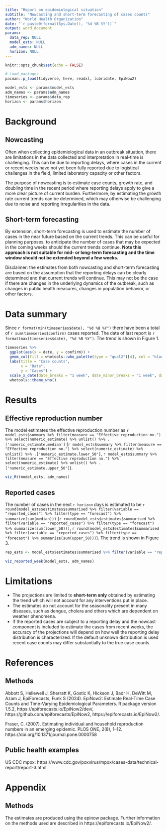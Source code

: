 ```yaml
---
title: "Report on epidemiological situation"
subtitle: "Nowcasting and short-term forecasting of cases counts"
author: "World Health Organization"
date: "`r paste0(format(Sys.Date(), '%d %B %Y'))`"
output: word_document
params:
  data_rep: NULL
  model_ests: NULL
  adm_names: NULL
  horizon: NULL
---
```


```r
knitr::opts_chunk$set(echo = FALSE)

# Load packages
pacman::p_load(tidyverse, here, readxl, lubridate, EpiNow2)

model_ests <- params$model_ests
adm_names <- params$adm_names
timeseries <- params$data_rep
horizon <- params$horizon

```

# Background

## Nowcasting
Often when collecting epidemiological data in an outbreak situation, there are limitations 
in the data collected and interpretation in real-time is challenging. This can be due to reporting delays, where cases in the current or recent weeks have not yet been fully reported due to logistical challenges in the field, limited laboratory capacity or other factors. 

The purpose of nowcasting is to estimate case counts, growth rate, and doubling time in the recent period where reporting delays apply to give a more clear picture of current burden. Furthermore, by estimating the growth rate current trends can be determined, which may otherwise be challenging due to noise and reporting irregularities in the data. 

## Short-term forecasting
By extension, short-term forecasting is used to estimate the number of cases in the near future based on the current trends. This can be useful for planning purposes, to anticipate the number of cases that may be expected in the coming weeks should the current trends continue. **Note this approach is not suitable for mid- or long-term forecasting and the time window should not be extended beyond a few weeks.**

Disclaimer: the estimates from both nowcasting and short-term forecasting are based on the assumption that the reporting delays can be clearly determined and that current trends will continue. This may not be the case if there are changes in the underlying dynamics of the outbreak, such as changes in public health measures, changes in population behavior, or other factors.


# Data summary

Since `r format(min(timeseries$date), "%d %B %Y")` there have been a total of `r sum(timeseries$confirm)` cases reported. The date of last report is `r format(max(timeseries$date), "%d %B %Y")`. The trend is shown in Figure 1. 


```r

timeseries %>%
  ggplot(aes(x = date, y = confirm)) +
  geom_col(fill = whotools::who_palette(type = "qual2")[4], col = "black") +
  labs(title = "Case counts",
       x = "Date",
       y = "Cases") +
  scale_x_date(date_breaks = "1 week", date_minor_breaks = "1 week", date_labels = "%d %b \n%Y") +
  whotools::theme_who()

```

# Results

## Effective reproduction number 

The model estimates the effective reproduction number as `r model_ests$summary %>% filter(measure == "Effective reproduction no.") %>% select(numeric_estimate) %>% unlist() %>% .['numeric_estimate.median']` (`r model_ests$summary %>% filter(measure == "Effective reproduction no.") %>% select(numeric_estimate) %>% unlist() %>% .['numeric_estimate.lower_50']`, `r model_ests$summary %>% filter(measure == "Effective reproduction no.") %>% select(numeric_estimate) %>% unlist() %>% .['numeric_estimate.upper_50']`). 


```r

viz_Rt(model_ests, adm_names)

```

## Reported cases

The number of cases in the next `r horizon` days is estimated to be `r round(model_ests$estimates$summarised %>% filter(variable == "reported_cases") %>% filter(type == "forecast") %>% summarize(sum(median)))` (`r round(model_ests$estimates$summarised %>% filter(variable == "reported_cases") %>% filter(type == "forecast") %>% summarize(sum(lower_50)))`, `r round(model_ests$estimates$summarised %>% filter(variable == "reported_cases") %>% filter(type == "forecast") %>% summarize(sum(upper_50)))`). The trend is shown in Figure 3.


```r

rep_ests <- model_ests$estimates$summarised %>% filter(variable == "reported_cases") 

viz_reported_week(model_ests, adm_names)

```



# Limitations
* The projections are limited to **short-term only** obtained by estimating the trend which will not account for any interventions put in place.
* The estimates do not account for the seasonality present in many diseases, such as dengue, cholera and others which are dependent on weather phenomena. 
* If the reported cases are subject to a reporting delay and the nowcast component is included to estimate the cases from recent weeks, the accuracy of the projections will depend on how well the reporting delay distribution is characterized. If the default unknown distribution is used recent case counts may differ substantially to the true case counts. 


# References 

## Methods
Abbott S, Hellewell J, Sherratt K, Gostic K, Hickson J, Badr H, DeWitt M, Azam J, EpiForecasts, Funk S (2024). EpiNow2: Estimate Real-Time Case Counts and Time-Varying Epidemiological Parameters. R package version 1.5.2, https://epiforecasts.io/EpiNow2/dev/, https://github.com/epiforecasts/EpiNow2, https://epiforecasts.io/EpiNow2/.

Fraser, C. (2007). Estimating individual and household reproduction numbers in an emerging epidemic. PLOS ONE, 2(8), 1–12. https://doi.org/10.1371/journal.pone.0000758

## Public health examples

US CDC mpox: https://www.cdc.gov/poxvirus/mpox/cases-data/technical-report/report-3.html 

# Appendix 

## Methods 
The estimates are produced using the epinow package. Further information on the methods used are described in https://epiforecasts.io/EpiNow2/. 
